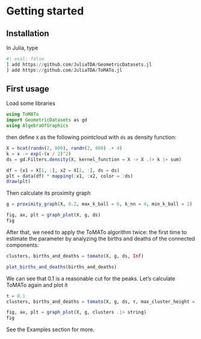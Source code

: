 # Getting started

## Installation 

In Julia, type

```julia
#| eval: false
] add https://github.com/JuliaTDA/GeometricDatasets.jl
] add https://github.com/JuliaTDA/ToMATo.jl
```

## First usage

Load some libraries

```julia
using ToMATo
import GeometricDatasets as gd
using AlgebraOfGraphics
```

then define `X` as the following pointcloud with `ds` as density function:

```julia
X = hcat(randn(2, 800), randn(2, 800) .+ 4)
k = x -> exp(-(x / 2)^2)
ds = gd.Filters.density(X, kernel_function = X -> X .|> k |> sum)

df = (x1 = X[1, :], x2 = X[2, :], ds = ds)
plt = data(df) * mapping(:x1, :x2, color = :ds)
draw(plt)
```

Then calculate its proximity graph

```julia
g = proximity_graph(X, 0.2, max_k_ball = 6, k_nn = 4, min_k_ball = 2)

fig, ax, plt = graph_plot(X, g, ds)
fig
```

After that, we need to apply the ToMATo algorithm twice: the first time to estimate the parameter \tau by analyzing the births and deaths of the connected components:

```julia
clusters, births_and_deaths = tomato(X, g, ds, Inf)

plot_births_and_deaths(births_and_deaths)
```

We can see that 0.1 is a reasonable cut for the peaks. Let's calculate ToMATo again and plot it

```julia
τ = 0.1
clusters, births_and_deaths = tomato(X, g, ds, τ, max_cluster_height = τ)

fig, ax, plt = graph_plot(X, g, clusters .|> string)
fig
```

See the Examples section for more.
